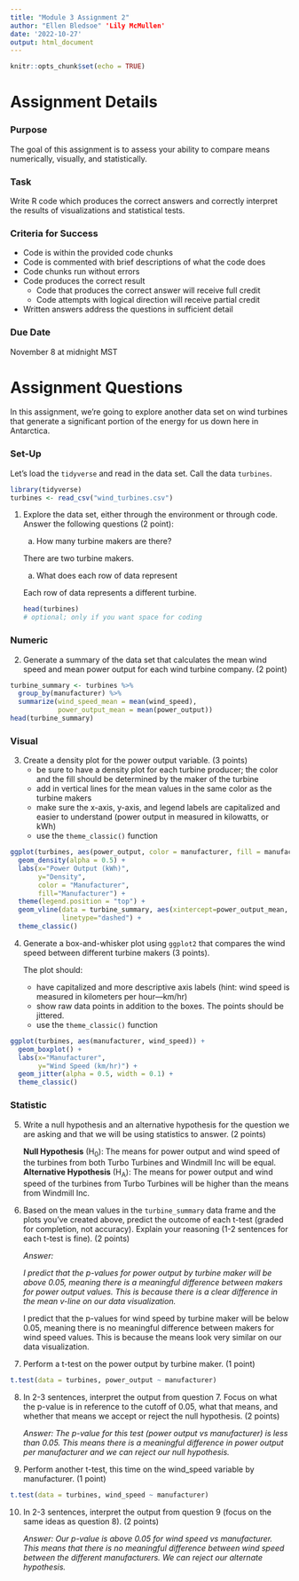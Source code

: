```yaml
---
title: "Module 3 Assignment 2"
author: "Ellen Bledsoe" 'Lily McMullen'
date: '2022-10-27'
output: html_document
---
```


```r
knitr::opts_chunk$set(echo = TRUE)
```

# Assignment Details

### Purpose

The goal of this assignment is to assess your ability to compare means numerically, visually, and statistically.

### Task

Write R code which produces the correct answers and correctly interpret the results of visualizations and statistical tests.

### Criteria for Success

-   Code is within the provided code chunks
-   Code is commented with brief descriptions of what the code does
-   Code chunks run without errors
-   Code produces the correct result
    -   Code that produces the correct answer will receive full credit
    -   Code attempts with logical direction will receive partial credit
-   Written answers address the questions in sufficient detail

### Due Date

November 8 at midnight MST

# Assignment Questions

In this assignment, we're going to explore another data set on wind turbines that generate a significant portion of the energy for us down here in Antarctica.

### Set-Up

Let's load the `tidyverse` and read in the data set. Call the data `turbines`.

```r
library(tidyverse)
turbines <- read_csv("wind_turbines.csv")
```

1.  Explore the data set, either through the environment or through code. Answer the following questions (2 point):

    a.  How many turbine makers are there?

    There are two turbine makers.

    a.  What does each row of data represent

    Each row of data represents a different turbine.

    ```r
    head(turbines)
    # optional; only if you want space for coding
    ```

### Numeric

2.  Generate a summary of the data set that calculates the mean wind speed and mean power output for each wind turbine company. (2 point)

```r
turbine_summary <- turbines %>%
  group_by(manufacturer) %>%
  summarize(wind_speed_mean = mean(wind_speed),
            power_output_mean = mean(power_output))
head(turbine_summary)
```

### Visual

3.  Create a density plot for the power output variable. (3 points)
    -   be sure to have a density plot for each turbine producer; the color and the fill should be determined by the maker of the turbine
    -   add in vertical lines for the mean values in the same color as the turbine makers
    -   make sure the x-axis, y-axis, and legend labels are capitalized and easier to understand (power output in measured in kilowatts, or kWh)
    -   use the `theme_classic()` function

```r
ggplot(turbines, aes(power_output, color = manufacturer, fill = manufacturer)) +
  geom_density(alpha = 0.5) +
  labs(x="Power Output (kWh)", 
       y="Density",
       color = "Manufacturer",
       fill="Manufacturer") +
  theme(legend.position = "top") +
  geom_vline(data = turbine_summary, aes(xintercept=power_output_mean, color = manufacturer),
             linetype="dashed") +
  theme_classic()
```

4.  Generate a box-and-whisker plot using `ggplot2` that compares the wind speed between different turbine makers (3 points).

    The plot should:

    -   have capitalized and more descriptive axis labels (hint: wind speed is measured in kilometers per hour---km/hr)
    -   show raw data points in addition to the boxes. The points should be jittered.
    -   use the `theme_classic()` function

```r
ggplot(turbines, aes(manufacturer, wind_speed)) +
  geom_boxplot() +
  labs(x="Manufacturer", 
       y="Wind Speed (km/hr)") +
  geom_jitter(alpha = 0.5, width = 0.1) +
  theme_classic()
```

### Statistic

5.  Write a null hypothesis and an alternative hypothesis for the question we are asking and that we will be using statistics to answer. (2 points)

    **Null Hypothesis** (H~0~): The means for power output and wind speed of the turbines from both Turbo Turbines and Windmill Inc will be equal.\
    **Alternative Hypothesis** (H~A~): The means for power output and wind speed of the turbines from Turbo Turbines will be higher than the means from Windmill Inc.

6.  Based on the mean values in the `turbine_summary` data frame and the plots you've created above, predict the outcome of each t-test (graded for completion, not accuracy). Explain your reasoning (1-2 sentences for each t-test is fine). (2 points)

    *Answer:*

    *I predict that the p-values for power output by turbine maker will be above 0.05, meaning there is a meaningful difference between makers for power output values. This is because there is a clear difference in the mean v-line on our data visualization.*

    I predict that the p-values for wind speed by turbine maker will be below 0.05, meaning there is no meaningful difference between makers for wind speed values. This is because the means look very similar on our data visualization.

7.  Perform a t-test on the power output by turbine maker. (1 point)

```r
t.test(data = turbines, power_output ~ manufacturer)
```

8.  In 2-3 sentences, interpret the output from question 7. Focus on what the p-value is in reference to the cutoff of 0.05, what that means, and whether that means we accept or reject the null hypothesis. (2 points)

    *Answer: The p-value for this test (power output vs manufacturer) is less than 0.05. This means there is a meaningful difference in power output per manufacturer and we can reject our null hypothesis.*

9.  Perform another t-test, this time on the wind_speed variable by manufacturer. (1 point)

```r
t.test(data = turbines, wind_speed ~ manufacturer)
```

10. In 2-3 sentences, interpret the output from question 9 (focus on the same ideas as question 8). (2 points)

    *Answer: Our p-value is above 0.05 for wind speed vs manufacturer. This means that there is no meaningful difference between wind speed between the different manufacturers. We can reject our alternate hypothesis.*

